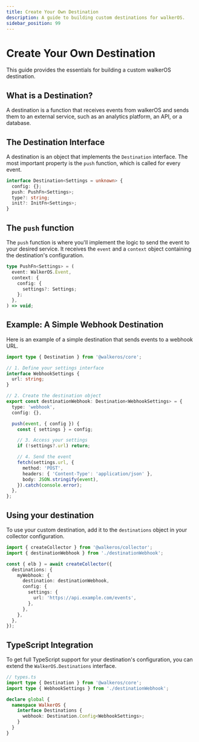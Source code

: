 ```yaml
---
title: Create Your Own Destination
description: A guide to building custom destinations for walkerOS.
sidebar_position: 99
---
```



# Create Your Own Destination

This guide provides the essentials for building a custom walkerOS destination.

## What is a Destination?

A destination is a function that receives events from walkerOS and sends them to
an external service, such as an analytics platform, an API, or a database.

## The Destination Interface

A destination is an object that implements the `Destination` interface. The most
important property is the `push` function, which is called for every event.

```typescript
interface Destination<Settings = unknown> {
  config: {};
  push: PushFn<Settings>;
  type?: string;
  init?: InitFn<Settings>;
}
```

## The `push` function

The `push` function is where you'll implement the logic to send the event to
your desired service. It receives the `event` and a `context` object containing
the destination's configuration.

```typescript
type PushFn<Settings> = (
  event: WalkerOS.Event,
  context: {
    config: {
      settings?: Settings;
    };
  },
) => void;
```

## Example: A Simple Webhook Destination

Here is an example of a simple destination that sends events to a webhook URL.

```typescript
import type { Destination } from '@walkeros/core';

// 1. Define your settings interface
interface WebhookSettings {
  url: string;
}

// 2. Create the destination object
export const destinationWebhook: Destination<WebhookSettings> = {
  type: 'webhook',
  config: {},

  push(event, { config }) {
    const { settings } = config;

    // 3. Access your settings
    if (!settings?.url) return;

    // 4. Send the event
    fetch(settings.url, {
      method: 'POST',
      headers: { 'Content-Type': 'application/json' },
      body: JSON.stringify(event),
    }).catch(console.error);
  },
};
```

## Using your destination

To use your custom destination, add it to the `destinations` object in your
collector configuration.

```typescript
import { createCollector } from '@walkeros/collector';
import { destinationWebhook } from './destinationWebhook';

const { elb } = await createCollector({
  destinations: {
    myWebhook: {
      destination: destinationWebhook,
      config: {
        settings: {
          url: 'https://api.example.com/events',
        },
      },
    },
  },
});
```

## TypeScript Integration

To get full TypeScript support for your destination's configuration, you can
extend the `WalkerOS.Destinations` interface.

```typescript
// types.ts
import type { Destination } from '@walkeros/core';
import type { WebhookSettings } from './destinationWebhook';

declare global {
  namespace WalkerOS {
    interface Destinations {
      webhook: Destination.Config<WebhookSettings>;
    }
  }
}
```
